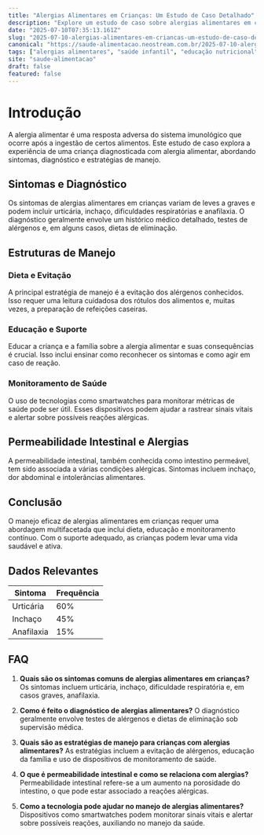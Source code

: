 ```yaml
---
title: "Alergias Alimentares em Crianças: Um Estudo de Caso Detalhado"
description: "Explore um estudo de caso sobre alergias alimentares em crianças, abordando sintomas, diagnóstico e estratégias de manejo eficazes."
date: "2025-07-10T07:35:13.161Z"
slug: "2025-07-10-alergias-alimentares-em-criancas-um-estudo-de-caso-detalhado"
canonical: "https://saude-alimentacao.neostream.com.br/2025-07-10-alergias-alimentares-em-criancas-um-estudo-de-caso-detalhado"
tags: ["alergias alimentares", "saúde infantil", "educação nutricional"]
site: "saude-alimentacao"
draft: false
featured: false
---
```


# Introdução

A alergia alimentar é uma resposta adversa do sistema imunológico que ocorre após a ingestão de certos alimentos. Este estudo de caso explora a experiência de uma criança diagnosticada com alergia alimentar, abordando sintomas, diagnóstico e estratégias de manejo.

## Sintomas e Diagnóstico

Os sintomas de alergias alimentares em crianças variam de leves a graves e podem incluir urticária, inchaço, dificuldades respiratórias e anafilaxia. O diagnóstico geralmente envolve um histórico médico detalhado, testes de alérgenos e, em alguns casos, dietas de eliminação.

## Estruturas de Manejo

### Dieta e Evitação

A principal estratégia de manejo é a evitação dos alérgenos conhecidos. Isso requer uma leitura cuidadosa dos rótulos dos alimentos e, muitas vezes, a preparação de refeições caseiras.

### Educação e Suporte

Educar a criança e a família sobre a alergia alimentar e suas consequências é crucial. Isso inclui ensinar como reconhecer os sintomas e como agir em caso de reação.

### Monitoramento de Saúde

O uso de tecnologias como smartwatches para monitorar métricas de saúde pode ser útil. Esses dispositivos podem ajudar a rastrear sinais vitais e alertar sobre possíveis reações alérgicas.

## Permeabilidade Intestinal e Alergias

A permeabilidade intestinal, também conhecida como intestino permeável, tem sido associada a várias condições alérgicas. Sintomas incluem inchaço, dor abdominal e intolerâncias alimentares.

## Conclusão

O manejo eficaz de alergias alimentares em crianças requer uma abordagem multifacetada que inclui dieta, educação e monitoramento contínuo. Com o suporte adequado, as crianças podem levar uma vida saudável e ativa.

## Dados Relevantes

| Sintoma | Frequência |
|---------|------------|
| Urticária | 60% |
| Inchaço | 45% |
| Anafilaxia | 15% |

## FAQ

1. **Quais são os sintomas comuns de alergias alimentares em crianças?**
   Os sintomas incluem urticária, inchaço, dificuldade respiratória e, em casos graves, anafilaxia.

2. **Como é feito o diagnóstico de alergias alimentares?**
   O diagnóstico geralmente envolve testes de alérgenos e dietas de eliminação sob supervisão médica.

3. **Quais são as estratégias de manejo para crianças com alergias alimentares?**
   As estratégias incluem a evitação de alérgenos, educação da família e uso de dispositivos de monitoramento de saúde.

4. **O que é permeabilidade intestinal e como se relaciona com alergias?**
   Permeabilidade intestinal refere-se a um aumento na porosidade do intestino, o que pode estar associado a reações alérgicas.

5. **Como a tecnologia pode ajudar no manejo de alergias alimentares?**
   Dispositivos como smartwatches podem monitorar sinais vitais e alertar sobre possíveis reações, auxiliando no manejo da saúde.